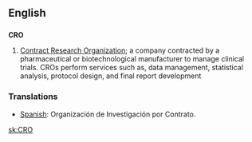 {{rfd}}
==English==
==={{initialism}}===
'''CRO'''
# [[Contract Research Organization]]; a company contracted by a pharmaceutical or biotechnological manufacturer to manage clinical trials. CROs perform services such as, data management, statistical analysis, protocol design, and final report development

===Translations===
*[[Spanish]]: Organización de Investigación por Contrato.

[[sk:CRO]]